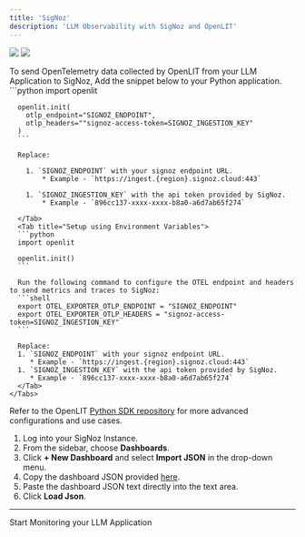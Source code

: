 ```yaml
---
title: 'SigNoz'
description: 'LLM Observability with SigNoz and OpenLIT'
---
```


<Frame>
  <img src="/images/signoz-dashboard-1.png" />
  <img src="/images/signoz-dashboard-2.png" />
</Frame>

To send OpenTelemetry data collected by OpenLIT from your LLM Application to SigNoz, Add the snippet below to your Python application.
<Steps>
  <Step title="Add the following two lines to your application code:">
    <Tabs>
      <Tab title="Setup using function arguments">
      ```python
      import openlit

      openlit.init(
        otlp_endpoint="SIGNOZ_ENDPOINT", 
        otlp_headers=""signoz-access-token=SIGNOZ_INGESTION_KEY"
      )
      ```

      Replace:

        1. `SIGNOZ_ENDPOINT` with your signoz endpoint URL. 
            * Example - `https://ingest.{region}.signoz.cloud:443`

        1. `SIGNOZ_INGESTION_KEY` with the api token provided by SigNoz. 
            * Example - `896cc137-xxxx-xxxx-b8a0-a6d7ab65f274`
      
      </Tab>
      <Tab title="Setup using Environment Variables">
      ```python
      import openlit

      openlit.init()
      ```

      Run the following command to configure the OTEL endpoint and headers to send metrics and traces to SigNoz:
      ```shell
      export OTEL_EXPORTER_OTLP_ENDPOINT = "SIGNOZ_ENDPOINT"
      export OTEL_EXPORTER_OTLP_HEADERS = "signoz-access-token=SIGNOZ_INGESTION_KEY"
      ```

      Replace:
      1. `SIGNOZ_ENDPOINT` with your signoz endpoint URL.
         * Example - `https://ingest.{region}.signoz.cloud:443`
      1. `SIGNOZ_INGESTION_KEY` with the api token provided by SigNoz.  
         * Example - `896cc137-xxxx-xxxx-b8a0-a6d7ab65f274`
      </Tab>
    </Tabs>
  Refer to the OpenLIT [Python SDK repository](https://github.com/openlit/openlit/tree/main/sdk/python) for more advanced configurations and use cases.
  </Step>
  <Step title="Import the pre-built Dashboard">
  1. Log into your SigNoz Instance.
  1. From the sidebar, choose **Dashboards**.
  1. Click **+ New Dashboard** and select **Import JSON** in the drop-down menu.
  1. Copy the dashboard JSON provided [here](https://raw.githubusercontent.com/openlit/openlit/signoz/assets/signoz-openlit.json).
  1. Paste the dashboard JSON text directly into the text area.
  1. Click **Load Json**.
  
 </Step>
 </Steps>

 ---

<CardGroup cols={2}>
<Card title="Integrations" href="/latest/integrations/introduction" icon='circle-nodes'>
Start Monitoring your LLM Application 
</Card>
</CardGroup>